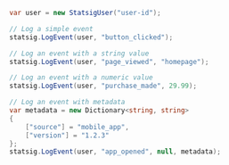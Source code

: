 ```csharp
var user = new StatsigUser("user-id");

// Log a simple event
statsig.LogEvent(user, "button_clicked");

// Log an event with a string value
statsig.LogEvent(user, "page_viewed", "homepage");

// Log an event with a numeric value
statsig.LogEvent(user, "purchase_made", 29.99);

// Log an event with metadata
var metadata = new Dictionary<string, string>
{
    ["source"] = "mobile_app",
    ["version"] = "1.2.3"
};
statsig.LogEvent(user, "app_opened", null, metadata);
```
